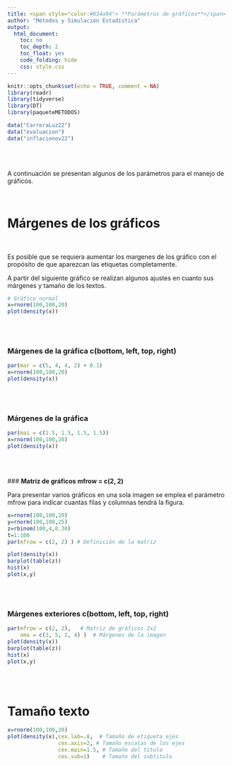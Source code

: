 ```yaml
---
title: <span style="color:#034a94"> **Parámetros de gráficos**</span>
author: "Métodos y Simulación Estadística"
output:
  html_document:
    toc: no
    toc_depth: 2
    toc_float: yes
    code_folding: hide
    css: style.css
---
```


```r
knitr::opts_chunk$set(echo = TRUE, comment = NA)
library(readr)
library(tidyverse)
library(DT)
library(paqueteMETODOS)

data("CarreraLuz22")
data("evaluacion")
data("inflacionov22")
```

</br></br>

A continuación se presentan algunos de los parámetros para el manejo de gráficos.


</br>

#  **Márgenes de los gráficos**

</br>

Es posible que se requiera aumentar los margenes de los gráfico con el propósito de que aparezcan las etiquetas completamente.

A partir del siguiente gráfico se realizan algunos ajustes en cuanto sus márgenes y  tamaño de los textos.

```r
# Gráfico normal
x=rnorm(100,100,20)
plot(density(x))
```

</br></br>

### **Márgenes de la gráfica  c(bottom, left, top, right)**

```r

par(mar = c(5, 4, 4, 2) + 0.1)
x=rnorm(100,100,20)
plot(density(x))
```

</br></br>

###  **Márgenes de la gráfica**
```r

par(mai = c(1.5, 1.5, 1.5, 1.5))
x=rnorm(100,100,20)
plot(density(x))

```
 
 </br></br>
 
 ### **Matriz de gráficos mfrow = c(2, 2)**

Para presentar varios gráficos en una sola imagen se emplea el parámetro mfrow para indicar cuantas filas y columnas tendrá la figura.


```r
x=rnorm(100,100,20)
y=rnorm(100,100,25)
z=rbinom(100,4,0.30)
t=1:100
par(mfrow = c(2, 2) ) # Definición de la matriz

plot(density(x))
barplot(table(z))
hist(x)
plot(x,y)
```

</br></br>

### **Márgenes exteriores c(bottom, left, top, right)**

```r

par(mfrow = c(2, 2),   # Matriz de gráficos 2x2
    oma = c(3, 5, 2, 4) )  # Márgenes de la imagen
plot(density(x))
barplot(table(z))
hist(x)
plot(x,y)

```

</br></br>

# **Tamaño texto**



```r
x=rnorm(100,100,20)
plot(density(x),cex.lab=.8,  # Tamaño de etiqueta ejes
                cex.axis=2, # Tamaño escalas de los ejes 
                cex.main=1.5, # Tamaño del titulo
                cex.sub=1)    # Tamaño del subtitulo
```





